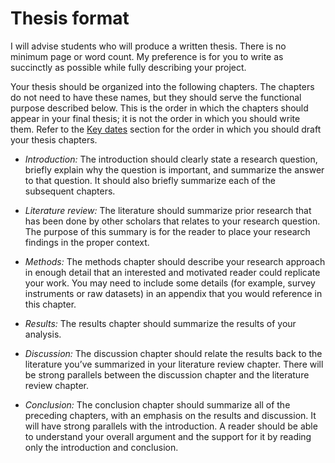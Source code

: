 # Thesis format

I will advise students who will produce a written thesis. There is no minimum page or word count. My preference is for you to write as succinctly as possible while fully describing your project.

Your thesis should be organized into the following chapters. The chapters do not need to have these names, but they should serve the functional purpose described below. This is the order in which the chapters should appear in your final thesis; it is not the order in which you should write them. Refer to the [Key dates](#key-dates) section for the order in which you should draft your thesis chapters.

* *Introduction:* The introduction should clearly state a research question, briefly explain why the question is important, and summarize the answer to that question. It should also briefly summarize each of the subsequent chapters.

* *Literature review:* The literature should summarize prior research that has been done by other scholars that relates to your research question. The purpose of this summary is for the reader to place your research findings in the proper context.

* *Methods:* The methods chapter should describe your research approach in enough detail that an interested and motivated reader could replicate your work. You may need to include some details (for example, survey instruments or raw datasets) in an appendix that you would reference in this chapter.

* *Results:* The results chapter should summarize the results of your analysis.

* *Discussion:* The discussion chapter should relate the results back to the literature you've summarized in your literature review chapter. There will be strong parallels between the discussion chapter and the literature review chapter.

* *Conclusion:* The conclusion chapter should summarize all of the preceding chapters, with an emphasis on the results and discussion. It will have strong parallels with the introduction. A reader should be able to understand your overall argument and the support for it by reading only the introduction and conclusion.
